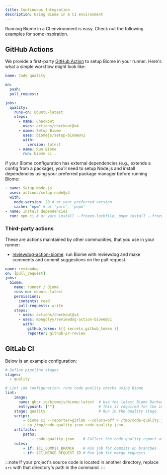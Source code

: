 ```yaml
---
title: Continuous Integration
description: Using Biome in a CI environment
---
```


Running Biome in a CI environment is easy. Check out the following examples for some inspiration.

## GitHub Actions

We provide a first-party [GitHub Action](https://github.com/marketplace/actions/setup-biome) to setup Biome in your runner.
Here's what a simple workflow might look like:

```yaml title="pull_request.yml"
name: Code quality

on:
  push:
  pull_request:

jobs:
  quality:
    runs-on: ubuntu-latest
    steps:
      - name: Checkout
        uses: actions/checkout@v4
      - name: Setup Biome
        uses: biomejs/setup-biome@v2
        with:
          version: latest
      - name: Run Biome
        run: biome ci .
```

If your Biome configuration has external dependencies (e.g., extends a config from a package), you'll need to setup Node.js and install dependencies using your preferred package manager before running Biome:

```yaml
- name: Setup Node.js
  uses: actions/setup-node@v4
  with:
    node-version: 20 # or your preferred version
    cache: "npm" # or 'yarn', 'pnpm'
- name: Install dependencies
  run: npm ci # or yarn install --frozen-lockfile, pnpm install --frozen-lockfile
```

### Third-party actions

These are actions maintained by other communities, that you use in your runner:

- [reviewdog-action-biome](https://github.com/marketplace/actions/run-biome-with-reviewdog): run Biome with reviewdog and make comments and commit suggestions on the pull request.

```yaml title="pull_request.yml"
name: reviewdog
on: [pull_request]
jobs:
  biome:
    name: runner / Biome
    runs-on: ubuntu-latest
    permissions:
      contents: read
      pull-requests: write
    steps:
      - uses: actions/checkout@v4
      - uses: mongolyy/reviewdog-action-biome@v1
        with:
          github_token: ${{ secrets.github_token }}
          reporter: github-pr-review
```

## GitLab CI

Below is an example configuration:

```yaml title=".gitlab-ci.yml"
# Define pipeline stages
stages:
  - quality

# Lint job configuration: runs code quality checks using Biome
lint:
    image: 
      name: ghcr.io/biomejs/biome:latest  # Use the latest Biome Docker image
      entrypoint: [""]                    # This is required for the image to work in GitLab CI
    stage: quality                        # Run in the quality stage
    script:
        - biome ci --reporter=gitlab --colors=off > /tmp/code-quality.json 
        - cp /tmp/code-quality.json code-quality.json
    artifacts:
        paths:
            - code-quality.json    # Collect the code quality report as an artifact
    rules:
        - if: $CI_COMMIT_BRANCH    # Run job for commits on branches
        - if: $CI_MERGE_REQUEST_ID # Run job for merge requests
```

:::note
If your project's source code is located in another directory, replace `src` with that directory's path in the command.
:::
